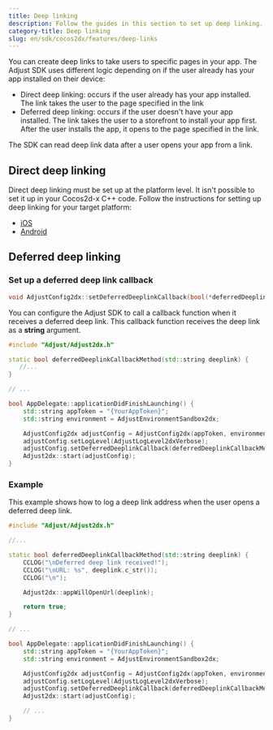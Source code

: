 ```yaml
---
title: Deep linking
description: Follow the guides in this section to set up deep linking.
category-title: Deep linking
slug: en/sdk/cocos2dx/features/deep-links
---
```


You can create deep links to take users to specific pages in your app. The Adjust SDK uses different logic depending on if the user already has your app installed on their device:

- Direct deep linking: occurs if the user already has your app installed. The link takes the user to the page specified in the link
- Deferred deep linking: occurs if the user doesn't have your app installed. The link takes the user to a storefront to install your app first. After the user installs the app, it opens to the page specified in the link.

The SDK can read deep link data after a user opens your app from a link.

## Direct deep linking

Direct deep linking must be set up at the platform level. It isn't possible to set it up in your Cocos2d-x C++ code. Follow the instructions for setting up deep linking for your target platform:

- [iOS](/en/sdk/ios/features/deep-links/direct)
- [Android](/en/sdk/android/features/deep-links)

## Deferred deep linking

### Set up a deferred deep link callback

```cpp title="Method signature"
void AdjustConfig2dx::setDeferredDeeplinkCallback(bool(*deferredDeeplinkCallback)(std::string deeplink));
```

You can configure the Adjust SDK to call a callback function when it receives a deferred deep link. This callback function receives the deep link as a **string** argument.

```cpp {3-5, 15}
#include "Adjust/Adjust2dx.h"

static bool deferredDeeplinkCallbackMethod(std::string deeplink) {
   //...
}

// ...

bool AppDelegate::applicationDidFinishLaunching() {
    std::string appToken = "{YourAppToken}";
    std::string environment = AdjustEnvironmentSandbox2dx;

    AdjustConfig2dx adjustConfig = AdjustConfig2dx(appToken, environment);
    adjustConfig.setLogLevel(AdjustLogLevel2dxVerbose);
    adjustConfig.setDeferredDeeplinkCallback(deferredDeeplinkCallbackMethod);
    Adjust2dx::start(adjustConfig);
}
```

### Example

This example shows how to log a deep link address when the user opens a deferred deep link.

```cpp
#include "Adjust/Adjust2dx.h"

//...

static bool deferredDeeplinkCallbackMethod(std::string deeplink) {
    CCLOG("\nDeferred deep link received!");
    CCLOG("\nURL: %s", deeplink.c_str());
    CCLOG("\n");

    Adjust2dx::appWillOpenUrl(deeplink);

    return true;
}

// ...

bool AppDelegate::applicationDidFinishLaunching() {
    std::string appToken = "{YourAppToken}";
    std::string environment = AdjustEnvironmentSandbox2dx;

    AdjustConfig2dx adjustConfig = AdjustConfig2dx(appToken, environment);
    adjustConfig.setLogLevel(AdjustLogLevel2dxVerbose);
    adjustConfig.setDeferredDeeplinkCallback(deferredDeeplinkCallbackMethod);
    Adjust2dx::start(adjustConfig);

    // ...
}
```
